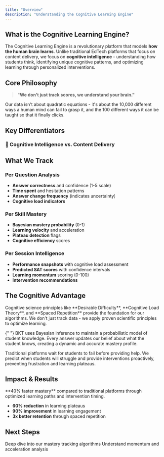 ```yaml
---
title: "Overview"
description: "Understanding the Cognitive Learning Engine"
---
```


## What is the Cognitive Learning Engine?

The Cognitive Learning Engine is a revolutionary platform that models **how the human brain learns**. Unlike traditional EdTech platforms that focus on content delivery, we focus on **cognitive intelligence** - understanding how students think, identifying unique cognitive patterns, and optimizing learning through personalized interventions.

## Core Philosophy

> **"We don't just track scores, we understand your brain."**

Our data isn't about quadratic equations - it's about the 10,000 different ways a human mind can fail to grasp it, and the 100 different ways it can be taught so that it finally clicks.

## Key Differentiators

### 🎯 Cognitive Intelligence vs. Content Delivery

<ComparisonTable>
  <ComparisonRow
    feature="Traditional Platforms"
    whatOursDoes="Content-focused delivery"
    whatOursShouldDo="Understanding how students think"
  />
  <ComparisonRow
    feature="Learning Tracking"
    whatOursDoes="Surface-level metrics (completion rates)"
    whatOursShouldDo="Deep cognitive efficiency analysis"
  />
  <ComparisonRow
    feature="Personalization"
    whatOursDoes="One-size-fits-all paths"
    whatOursShouldDo="Truly personalized based on cognitive patterns"
  />
  <ComparisonRow
    feature="Intervention"
    whatOursDoes="Reactive (after failure)"
    whatOursShouldDo="Predictive (before struggle)"
  />
</ComparisonTable>

## What We Track

### Per Question Analysis

- **Answer correctness** and confidence (1-5 scale)
- **Time spent** and hesitation patterns
- **Answer change frequency** (indicates uncertainty)
- **Cognitive load indicators**

### Per Skill Mastery

- **Bayesian mastery probability** (0-1)
- **Learning velocity** and acceleration
- **Plateau detection** flags
- **Cognitive efficiency** scores

### Per Session Intelligence

- **Performance snapshots** with cognitive load assessment
- **Predicted SAT scores** with confidence intervals
- **Learning momentum** scoring (0-100)
- **Intervention recommendations**

## The Cognitive Advantage

<AccordionGroup>
  <Accordion title="Why Cognitive Science Matters">
    Cognitive science principles like **Desirable Difficulty**, **Cognitive Load Theory**, and **Spaced Repetition** provide the foundation for our algorithms. We don't just track data - we apply proven scientific principles to optimize learning.
  </Accordion>

{" "}
<Accordion title="Bayesian Knowledge Tracing Explained">
  BKT uses Bayesian inference to maintain a probabilistic model of student
  knowledge. Every answer updates our belief about what the student knows,
  creating a dynamic and accurate mastery profile.
</Accordion>

  <Accordion title="Predictive vs. Reactive">
    Traditional platforms wait for students to fail before providing help. We predict when students will struggle and provide interventions proactively, preventing frustration and learning plateaus.
  </Accordion>
</AccordionGroup>

## Impact & Results

<Info>
  **40% faster mastery** compared to traditional platforms through optimized
  learning paths and intervention timing.
</Info>

- **60% reduction** in learning plateaus
- **90% improvement** in learning engagement
- **3x better retention** through spaced repetition

## Next Steps

<CardGroup cols={2}>
  <Card
    title="Bayesian Knowledge Tracing"
    icon="waveform-lines"
    href="/guides/bkt"
  >
    Deep dive into our mastery tracking algorithms
  </Card>
  <Card title="Learning Velocity" icon="gauge" href="/guides/velocity">
    Understand momentum and acceleration analysis
  </Card>
</CardGroup>
